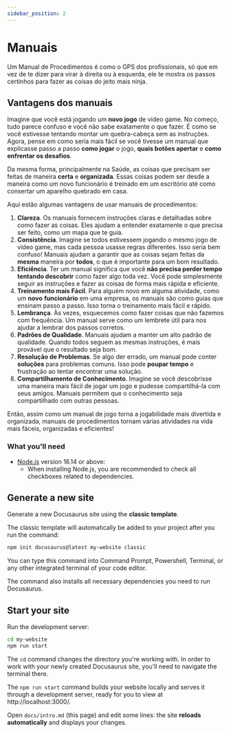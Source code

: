 ```yaml
---
sidebar_position: 2
---
```


# Manuais

Um Manual de Procedimentos é como o GPS dos profissionais, só que em vez de te dizer para virar à direita ou à esquerda, ele te mostra os passos certinhos para fazer as coisas do jeito mais ninja.

## Vantagens dos manuais

Imagine que você está jogando um **novo jogo** de vídeo game. No começo, tudo parece confuso e você não sabe exatamente o que fazer. É como se você estivesse tentando montar um 
quebra-cabeça sem as instruções. Agora, pense em como seria mais fácil se você tivesse um manual que explicasse passo a passo **como jogar** o jogo, **quais botões apertar** e **como 
enfrentar os desafios**.

Da mesma forma, principalmente na Saúde, as coisas que precisam ser feitas de maneira **certa** e **organizada**. Essas coisas podem ser desde a maneira como um novo funcionário é 
treinado em um escritório até como consertar um aparelho quebrado em casa.

Aqui estão algumas vantagens de usar manuais de procedimentos:

1. **Clareza**. Os manuais fornecem instruções claras e detalhadas sobre como fazer as coisas. Eles ajudam a entender exatamente o que precisa ser feito, como um mapa que te guia.
2. **Consistência**. Imagine se todos estivessem jogando o mesmo jogo de vídeo game, mas cada pessoa usasse regras diferentes. Isso seria bem confuso! Manuais ajudam a garantir 
que as coisas sejam feitas da **mesma** maneira por **todos**, o que é importante para um bom resultado.
3. **Eficiência**. Ter um manual significa que você **não precisa perder tempo tentando descobrir** como fazer algo toda vez. Você pode simplesmente seguir as instruções e fazer as 
coisas de forma mais rápida e eficiente.
4. **Treinamento mais Fácil**. Para alguém novo em alguma atividade, como um **novo** **funcionário** em uma empresa, os manuais são como guias que ensinam passo a passo. Isso torna 
o treinamento mais fácil e rápido.
5. **Lembrança**. Às vezes, esquecemos como fazer coisas que não fazemos com frequência. Um manual serve como um lembrete útil para nos ajudar a lembrar dos passos corretos.
6. **Padrões de Qualidade**. Manuais ajudam a manter um alto padrão de qualidade. Quando todos seguem as mesmas instruções, é mais provável que o resultado seja bom.
7. **Resolução de Problemas**. Se algo der errado, um manual pode conter **soluções** para problemas comuns. Isso pode **poupar tempo** e frustração ao tentar encontrar uma solução.
8. **Compartilhamento de Conhecimento**. Imagine se você descobrisse uma maneira mais fácil de jogar um jogo e pudesse compartilhá-la com seus amigos. Manuais permitem que o 
conhecimento seja compartilhado com outras pessoas.

Então, assim como um manual de jogo torna a jogabilidade mais divertida e organizada, manuais de procedimentos tornam várias atividades na vida mais fáceis, organizadas e eficientes!

### What you'll need

- [Node.js](https://nodejs.org/en/download/) version 16.14 or above:
  - When installing Node.js, you are recommended to check all checkboxes related to dependencies.

## Generate a new site

Generate a new Docusaurus site using the **classic template**.

The classic template will automatically be added to your project after you run the command:

```bash
npm init docusaurus@latest my-website classic
```

You can type this command into Command Prompt, Powershell, Terminal, or any other integrated terminal of your code editor.

The command also installs all necessary dependencies you need to run Docusaurus.

## Start your site

Run the development server:

```bash
cd my-website
npm run start
```

The `cd` command changes the directory you're working with. In order to work with your newly created Docusaurus site, you'll need to navigate the terminal there.

The `npm run start` command builds your website locally and serves it through a development server, ready for you to view at http://localhost:3000/.

Open `docs/intro.md` (this page) and edit some lines: the site **reloads automatically** and displays your changes.
